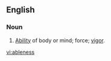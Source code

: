 ==English==

===Noun===
{{en-noun|es}}

#{{obsolete|rare}} [[Ability]] of body or mind; force; [[vigor]].

[[vi:ableness]]